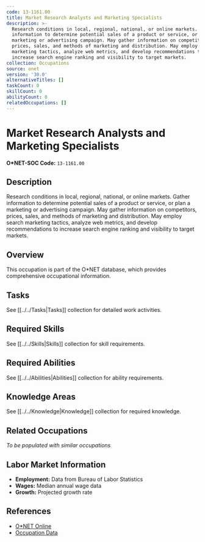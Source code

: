 ```yaml
---
code: 13-1161.00
title: Market Research Analysts and Marketing Specialists
description: >-
  Research conditions in local, regional, national, or online markets. Gather
  information to determine potential sales of a product or service, or plan a
  marketing or advertising campaign. May gather information on competitors,
  prices, sales, and methods of marketing and distribution. May employ search
  marketing tactics, analyze web metrics, and develop recommendations to
  increase search engine ranking and visibility to target markets.
collection: Occupations
source: onet
version: '30.0'
alternativeTitles: []
taskCount: 0
skillCount: 0
abilityCount: 0
relatedOccupations: []
---
```

# Market Research Analysts and Marketing Specialists

**O*NET-SOC Code:** `13-1161.00`

## Description

Research conditions in local, regional, national, or online markets. Gather information to determine potential sales of a product or service, or plan a marketing or advertising campaign. May gather information on competitors, prices, sales, and methods of marketing and distribution. May employ search marketing tactics, analyze web metrics, and develop recommendations to increase search engine ranking and visibility to target markets.

## Overview

This occupation is part of the O*NET database, which provides comprehensive occupational information.

## Tasks

See [[../../Tasks|Tasks]] collection for detailed work activities.

## Required Skills

See [[../../Skills|Skills]] collection for skill requirements.

## Required Abilities

See [[../../Abilities|Abilities]] collection for ability requirements.

## Knowledge Areas

See [[../../Knowledge|Knowledge]] collection for required knowledge.

## Related Occupations

*To be populated with similar occupations*

## Labor Market Information

- **Employment:** Data from Bureau of Labor Statistics
- **Wages:** Median annual wage data
- **Growth:** Projected growth rate

## References

- [O*NET Online](https://www.onetonline.org/link/summary/13-1161.00)
- [Occupation Data](https://www.onetcenter.org/)
